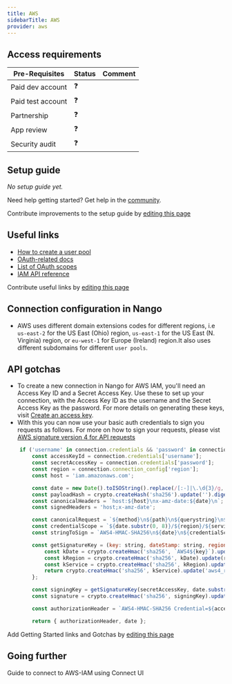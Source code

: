 ```yaml
---
title: AWS
sidebarTitle: AWS
provider: aws
---
```




<Overview />
<PreBuiltTooling provider={providers[pageMetadata.provider]} />
<PreBuiltUseCases />

## Access requirements
| Pre-Requisites | Status | Comment|
| - | - | - |
| Paid dev account | ❓ |  |
| Paid test account | ❓ |  |
| Partnership | ❓ | |
| App review | ❓ |  |
| Security audit | ❓ | |


## Setup guide

_No setup guide yet._

<Tip>Need help getting started? Get help in the [community](https://nango.dev/slack).</Tip>

<Note>Contribute improvements to the setup guide by [editing this page](https://github.com/nangohq/nango/tree/master/docs-v2/integrations/all/aws.mdx)</Note>


## Useful links

-   [How to create a user pool](https://docs.aws.amazon.com/cognito/latest/developerguide/cognito-user-pool-as-user-directory.html)
-   [OAuth-related docs](https://docs.aws.amazon.com/cognito/latest/developerguide/authorization-endpoint.html)
-   [List of OAuth scopes](https://docs.aws.amazon.com/cognito/latest/developerguide/cognito-user-pools-define-resource-servers.html)
-   [IAM API reference](https://docs.aws.amazon.com/IAM/latest/APIReference/welcome.html)

<Note>Contribute useful links by [editing this page](https://github.com/nangohq/nango/tree/master/docs-v2/integrations/all/aws.mdx)</Note>

## Connection configuration in Nango

- AWS uses different domain extensions codes for different regions, i.e `us-east-2` for the US East (Ohio) region, `us-east-1` for the US East (N. Virginia) region, or `eu-west-1` for Europe (Ireland) region.It also uses different subdomains for different `user pools`.


## API gotchas
- To create a new connection in Nango for AWS IAM, you'll need an Access Key ID and a Secret Access Key. Use these to set up your connection, with the Access Key ID as the username and the Secret Access Key as the password. For more details on generating these keys, visit [Create an access key](https://docs.aws.amazon.com/IAM/latest/UserGuide/access-key-self-managed.html#Using_CreateAccessKey).
- With this you can now use your basic auth credentials to sign you requests as follows. For more on how to sign your requests, please vist [AWS signature version 4 for API requests](https://docs.aws.amazon.com/IAM/latest/UserGuide/reference_sigv.html)

```js
    if ('username' in connection.credentials && 'password' in connection.credentials && 'region' in connection.connection_config) {
        const accessKeyId = connection.credentials['username'];
        const secretAccessKey = connection.credentials['password'];
        const region = connection.connection_config['region'];
        const host = 'iam.amazonaws.com';

        const date = new Date().toISOString().replace(/[:-]|\.\d{3}/g, '');
        const payloadHash = crypto.createHash('sha256').update('').digest('hex');
        const canonicalHeaders = `host:${host}\nx-amz-date:${date}\n`;
        const signedHeaders = 'host;x-amz-date';

        const canonicalRequest = `${method}\n${path}\n${querystring}\n${canonicalHeaders}\n${signedHeaders}\n${payloadHash}`;
        const credentialScope = `${date.substr(0, 8)}/${region}/${service}/aws4_request`;
        const stringToSign = `AWS4-HMAC-SHA256\n${date}\n${credentialScope}\n${crypto.createHash('sha256').update(canonicalRequest).digest('hex')}`;

        const getSignatureKey = (key: string, dateStamp: string, regionName: string, serviceName: string) => {
            const kDate = crypto.createHmac('sha256', `AWS4${key}`).update(dateStamp).digest();
            const kRegion = crypto.createHmac('sha256', kDate).update(regionName).digest();
            const kService = crypto.createHmac('sha256', kRegion).update(serviceName).digest();
            return crypto.createHmac('sha256', kService).update('aws4_request').digest();
        };

        const signingKey = getSignatureKey(secretAccessKey, date.substr(0, 8), region, service);
        const signature = crypto.createHmac('sha256', signingKey).update(stringToSign).digest('hex');

        const authorizationHeader = `AWS4-HMAC-SHA256 Credential=${accessKeyId}/${credentialScope}, SignedHeaders=${signedHeaders}, Signature=${signature}`;

        return { authorizationHeader, date };
```

<Note>Add Getting Started links and Gotchas by [editing this page](https://github.com/nangohq/nango/tree/master/docs-v2/integrations/all/aws.mdx)</Note>

## Going further

<Card title="Connect to AWS-IAM" icon="link" href="/integrations/all/aws-iam/connect" horizontal>
  Guide to connect to AWS-IAM using Connect UI
</Card>
